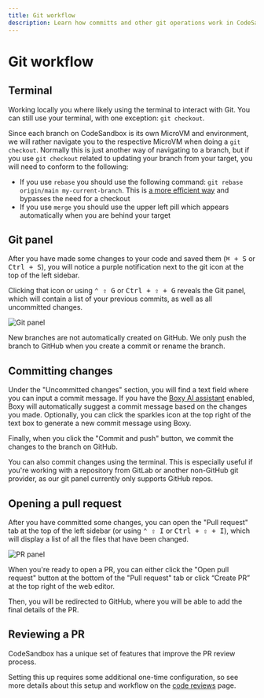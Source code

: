 ---
title: Git workflow 
description: Learn how committs and other git operations work in CodeSandbox.
---



# Git workflow

## Terminal

Working locally you where likely using the terminal to interact with Git. You can still use your terminal, with one exception: `git checkout`.

Since each branch on CodeSandbox is its own MicroVM and environment, we will rather navigate you to the respective MicroVM when doing a `git checkout`. Normally this is just another way of navigating to a branch, but if you
use `git checkout` related to updating your branch from your target, you will need to conform to the following:

- If you use `rebase` you should use the following command: `git rebase origin/main my-current-branch`. This is [a more efficient way](https://stackoverflow.com/a/56840200) and bypasses the need for a checkout
- If you use `merge` you should use the upper left pill which appears automatically when you are behind your target

## Git panel

After you have made some changes to your code and saved them (<kbd>⌘ + S</kbd> or <kbd>Ctrl + S</kbd>), you will notice a purple notification next to the git icon at the top of the left sidebar.

Clicking that icon or using <kbd>⌃ ⇧ G</kbd> or <kbd>Ctrl + ⇧ + G</kbd> reveals the Git panel, which will contain a list of your previous commits, as well as all uncommitted changes.

![Git panel](../../images/git-panel.png)

<Callout emoji="⚠️">New branches are not automatically created on GitHub. We only push the branch to GitHub when you create a commit or rename the branch.</Callout>

## Committing changes

Under the "Uncommitted changes" section, you will find a text field where you can input a commit message. If you have the [Boxy AI assistant](/learn/boxy/overview) enabled, Boxy will automatically suggest a commit message based on the changes you made. Optionally, you can click the sparkles icon at the top right of the text box to generate a new commit message using Boxy.

Finally, when you click the "Commit and push" button, we commit the changes to the branch on GitHub.

<Callout emoji="💡">You can also commit changes using the terminal. This is especially useful if you're working with a repository from GitLab or another non-GitHub git provider, as our git panel currently only supports GitHub repos.</Callout>

## Opening a pull request

After you have committed some changes, you can open the "Pull request" tab at the top of the left sidebar (or using <kbd>⌃ ⇧ I</kbd> or <kbd>Ctrl + ⇧ + I</kbd>), which will display a list of all the files that have been changed.

![PR panel](../../images/pr-panel.png)

When you're ready to open a PR, you can either click the "Open pull request" button at the bottom of the "Pull request" tab or click “Create PR” at the top right of the web editor.

Then, you will be redirected to GitHub, where you will be able to add the final details of the PR.

## Reviewing a PR

CodeSandbox has a unique set of features that improve the PR review process.

Setting this up requires some additional one-time configuration, so see more details about this setup and workflow on the [code reviews](/learn/repositories/review) page.